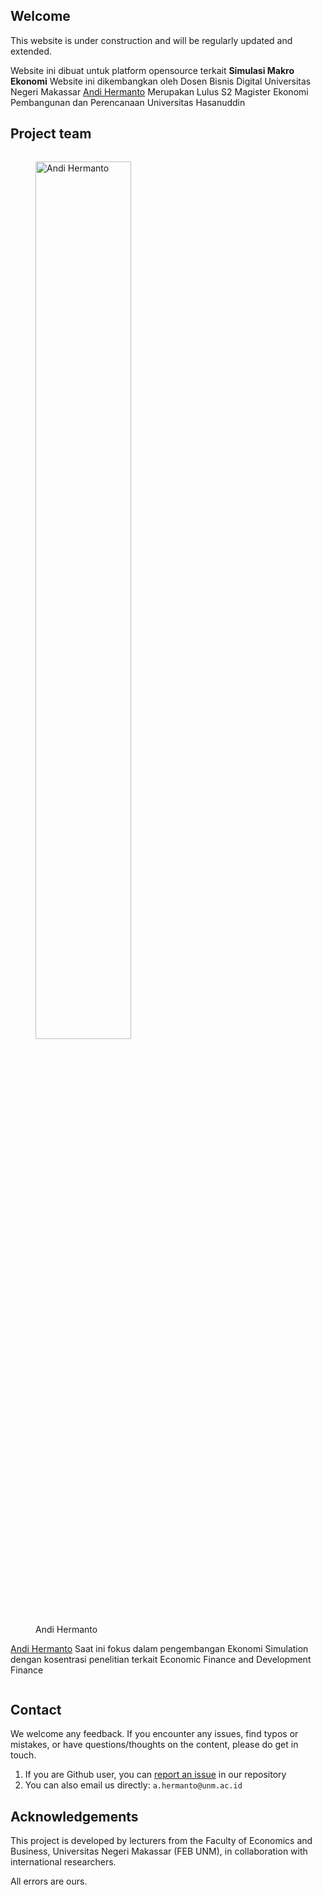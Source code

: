 ## Welcome {.unnumbered}

::: {.callout-note}
This website is under construction and will be regularly updated and extended.
:::

Website ini dibuat untuk platform opensource terkait **Simulasi Makro Ekonomi** Website ini dikembangkan oleh Dosen Bisnis Digital Universitas Negeri Makassar [Andi Hermanto](https://andihermanto.id) Merupakan Lulus S2 Magister Ekonomi Pembangunan dan Perencanaan Universitas Hasanuddin

## Project team

::: {.column}
![Andi Hermanto](andi_hermanto.jpeg){width=60%}

[Andi Hermanto](https://andihermanto.id/) Saat ini fokus dalam pengembangan Ekonomi Simulation dengan kosentrasi penelitian terkait Economic Finance and Development Finance
:::

## Contact
We welcome any feedback. If you encounter any issues, find typos or mistakes, or have questions/thoughts on the content, please do get in touch.

1. If you are Github user, you can [report an issue](https://github.com/hermantoXYZ/Simulasi-Makro#) in our repository  
2. You can also email us directly: `a.hermanto@unm.ac.id`

## Acknowledgements

This project is developed by lecturers from the Faculty of Economics and Business, Universitas Negeri Makassar (FEB UNM), in collaboration with international researchers.  

All errors are ours.
